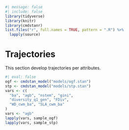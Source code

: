 ```r
#| message: false
#| include: false
library(tidyverse)
library(knitr)
library(cmdstanr)
list.files("r", full.names = TRUE, pattern = ".R") %>%
  lapply(source)
```

# Trajectories

This section develop trajectories per attributes.

```r
#| eval: false
ogf <- cmdstan_model("models/ogf.stan")
stp <- cmdstan_model("models/stp.stan")
vars <- c(
  "ba", "agb", "nstem", "gini",
  "diversity_q1_gen", "FDiv",
  "WD_cwm_ba", "SLA_cwm_ba"
)
vars <- "agb"
lapply(vars, sample_ogf)
lapply(vars, sample_stp)
```
